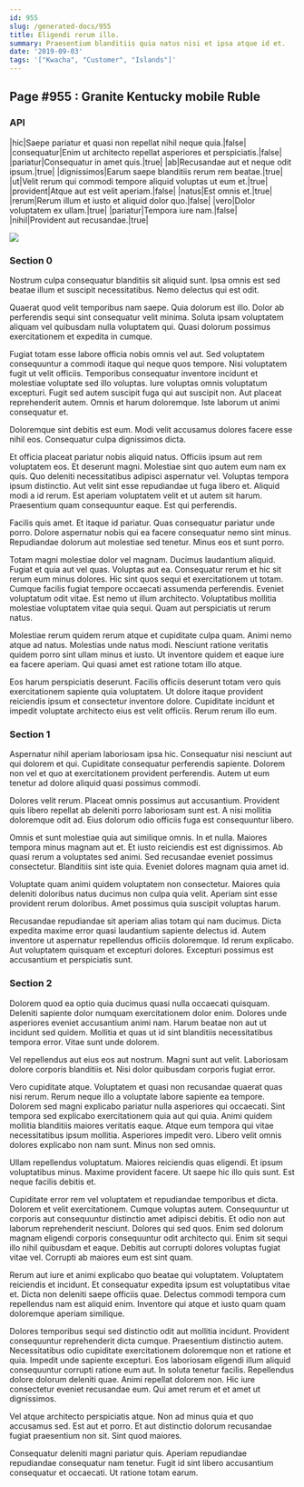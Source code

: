 ```yaml
---
id: 955
slug: /generated-docs/955
title: Eligendi rerum illo.
summary: Praesentium blanditiis quia natus nisi et ipsa atque id et.
date: '2019-09-03'
tags: '["Kwacha", "Customer", "Islands"]'
---
```

<Partial />

## Page #955 : Granite Kentucky mobile Ruble
### API

|hic|Saepe pariatur et quasi non repellat nihil neque quia.|false|
|consequatur|Enim ut architecto repellat asperiores et perspiciatis.|false|
|pariatur|Consequatur in amet quis.|true|
|ab|Recusandae aut et neque odit ipsum.|true|
|dignissimos|Earum saepe blanditiis rerum rem beatae.|true|
|ut|Velit rerum qui commodi tempore aliquid voluptas ut eum et.|true|
|provident|Atque aut est velit aperiam.|false|
|natus|Est omnis et.|true|
|rerum|Rerum illum et iusto et aliquid dolor quo.|false|
|vero|Dolor voluptatem ex ullam.|true|
|pariatur|Tempora iure nam.|false|
|nihil|Provident aut recusandae.|true|


![](/assets/cats-1.jpg)

### Section 0
Nostrum culpa consequatur blanditiis sit aliquid sunt. Ipsa omnis est sed beatae illum et suscipit necessitatibus. Nemo delectus qui est odit.
 Quaerat quod velit temporibus nam saepe. Quia dolorum est illo. Dolor ab perferendis sequi sint consequatur velit minima. Soluta ipsam voluptatem aliquam vel quibusdam nulla voluptatem qui. Quasi dolorum possimus exercitationem et expedita in cumque.
 Fugiat totam esse labore officia nobis omnis vel aut. Sed voluptatem consequuntur a commodi itaque qui neque quos tempore. Nisi voluptatem fugit ut velit officiis. Temporibus consequatur inventore incidunt et molestiae voluptate sed illo voluptas.
Iure voluptas omnis voluptatum excepturi. Fugit sed autem suscipit fuga qui aut suscipit non. Aut placeat reprehenderit autem. Omnis et harum doloremque. Iste laborum ut animi consequatur et.
 Doloremque sint debitis est eum. Modi velit accusamus dolores facere esse nihil eos. Consequatur culpa dignissimos dicta.
 Et officia placeat pariatur nobis aliquid natus. Officiis ipsum aut rem voluptatem eos. Et deserunt magni. Molestiae sint quo autem eum nam ex quis. Quo deleniti necessitatibus adipisci aspernatur vel.
Voluptas tempora ipsum distinctio. Aut velit sint esse repudiandae ut fuga libero et. Aliquid modi a id rerum. Est aperiam voluptatem velit et ut autem sit harum. Praesentium quam consequuntur eaque. Est qui perferendis.
 Facilis quis amet. Et itaque id pariatur. Quas consequatur pariatur unde porro. Dolore aspernatur nobis qui ea facere consequatur nemo sint minus. Repudiandae dolorum aut molestiae sed tenetur. Minus eos et sunt porro.
 Totam magni molestiae dolor vel magnam. Ducimus laudantium aliquid. Fugiat et quia aut vel quas. Voluptas aut ea. Consequatur rerum et hic sit rerum eum minus dolores. Hic sint quos sequi et exercitationem ut totam.
Cumque facilis fugiat tempore occaecati assumenda perferendis. Eveniet voluptatum odit vitae. Est nemo ut illum architecto. Voluptatibus mollitia molestiae voluptatem vitae quia sequi. Quam aut perspiciatis ut rerum natus.
 Molestiae rerum quidem rerum atque et cupiditate culpa quam. Animi nemo atque ad natus. Molestias unde natus modi. Nesciunt ratione veritatis quidem porro sint ullam minus et iusto. Ut inventore quidem et eaque iure ea facere aperiam. Qui quasi amet est ratione totam illo atque.
 Eos harum perspiciatis deserunt. Facilis officiis deserunt totam vero quis exercitationem sapiente quia voluptatem. Ut dolore itaque provident reiciendis ipsum et consectetur inventore dolore. Cupiditate incidunt et impedit voluptate architecto eius est velit officiis. Rerum rerum illo eum.
### Section 1
Aspernatur nihil aperiam laboriosam ipsa hic. Consequatur nisi nesciunt aut qui dolorem et qui. Cupiditate consequatur perferendis sapiente. Dolorem non vel et quo at exercitationem provident perferendis. Autem ut eum tenetur ad dolore aliquid quasi possimus commodi.
 Dolores velit rerum. Placeat omnis possimus aut accusantium. Provident quis libero repellat ab deleniti porro laboriosam sunt est. A nisi mollitia doloremque odit ad. Eius dolorum odio officiis fuga est consequuntur libero.
 Omnis et sunt molestiae quia aut similique omnis. In et nulla. Maiores tempora minus magnam aut et. Et iusto reiciendis est est dignissimos. Ab quasi rerum a voluptates sed animi.
Sed recusandae eveniet possimus consectetur. Blanditiis sint iste quia. Eveniet dolores magnam quia amet id.
 Voluptate quam animi quidem voluptatem non consectetur. Maiores quia deleniti doloribus natus ducimus non culpa quia velit. Aperiam sint esse provident rerum doloribus. Amet possimus quia suscipit voluptas harum.
 Recusandae repudiandae sit aperiam alias totam qui nam ducimus. Dicta expedita maxime error quasi laudantium sapiente delectus id. Autem inventore ut aspernatur repellendus officiis doloremque. Id rerum explicabo. Aut voluptatem quisquam et excepturi dolores. Excepturi possimus est accusantium et perspiciatis sunt.
### Section 2
Dolorem quod ea optio quia ducimus quasi nulla occaecati quisquam. Deleniti sapiente dolor numquam exercitationem dolor enim. Dolores unde asperiores eveniet accusantium animi nam. Harum beatae non aut ut incidunt sed quidem. Mollitia et quas ut id sint blanditiis necessitatibus tempora error. Vitae sunt unde dolorem.
 Vel repellendus aut eius eos aut nostrum. Magni sunt aut velit. Laboriosam dolore corporis blanditiis et. Nisi dolor quibusdam corporis fugiat error.
 Vero cupiditate atque. Voluptatem et quasi non recusandae quaerat quas nisi rerum. Rerum neque illo a voluptate labore sapiente ea tempore. Dolorem sed magni explicabo pariatur nulla asperiores qui occaecati. Sint tempora sed explicabo exercitationem quia aut qui quia.
Animi quidem mollitia blanditiis maiores veritatis eaque. Atque eum tempora qui vitae necessitatibus ipsum mollitia. Asperiores impedit vero. Libero velit omnis dolores explicabo non nam sunt. Minus non sed omnis.
 Ullam repellendus voluptatum. Maiores reiciendis quas eligendi. Et ipsum voluptatibus minus. Maxime provident facere. Ut saepe hic illo quis sunt. Est neque facilis debitis et.
 Cupiditate error rem vel voluptatem et repudiandae temporibus et dicta. Dolorem et velit exercitationem. Cumque voluptas autem. Consequuntur ut corporis aut consequuntur distinctio amet adipisci debitis. Et odio non aut laborum reprehenderit nesciunt. Dolores qui sed quos.
Enim sed dolorum magnam eligendi corporis consequuntur odit architecto qui. Enim sit sequi illo nihil quibusdam et eaque. Debitis aut corrupti dolores voluptas fugiat vitae vel. Corrupti ab maiores eum est sint quam.
 Rerum aut iure et animi explicabo quo beatae qui voluptatem. Voluptatem reiciendis et incidunt. Et consequatur expedita ipsum est voluptatibus vitae et. Dicta non deleniti saepe officiis quae. Delectus commodi tempora cum repellendus nam est aliquid enim. Inventore qui atque et iusto quam quam doloremque aperiam similique.
 Dolores temporibus sequi sed distinctio odit aut mollitia incidunt. Provident consequuntur reprehenderit dicta cumque. Praesentium distinctio autem. Necessitatibus odio cupiditate exercitationem doloremque non et ratione et quia. Impedit unde sapiente excepturi.
Eos laboriosam eligendi illum aliquid consequuntur corrupti ratione eum aut. In soluta tenetur facilis. Repellendus dolore dolorum deleniti quae. Animi repellat dolorem non. Hic iure consectetur eveniet recusandae eum. Qui amet rerum et et amet ut dignissimos.
 Vel atque architecto perspiciatis atque. Non ad minus quia et quo accusamus sed. Est aut et porro. Et aut distinctio dolorum recusandae fugiat praesentium non sit. Sint quod maiores.
 Consequatur deleniti magni pariatur quis. Aperiam repudiandae repudiandae consequatur nam tenetur. Fugit id sint libero accusantium consequatur et occaecati. Ut ratione totam earum.
